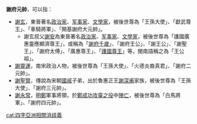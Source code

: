 '''謝府元帥'''，可以指：

*[[謝玄|謝玄]]，東晉著名[[政治家|政治家]]、[[军事家|军事家]]、[[文學家|文學家]]，被後世尊為「王孫大使」、「獻武尊王」、「車騎將軍」、「開基謝府大元帥」。
**謝玄叔父[[謝安|謝安]]為東晉著名[[政治家|政治家]]、[[军事家|军事家]]、[[文學家|文學家]]，被後世尊為「護國廣惠靈應顯濟尊王」，或稱為「[[王爺千歲信仰|謝府千歲]]」、「謝府王公」、「謝王公」、「謝聖王」、「謝府太傅」、「廣惠尊王」、「[[護國尊王|護國尊王]]」等，閩南語稱之為「王公祖」。
*[[謝靈運|謝靈運]]，南宋政治人物，被後世尊為「王孫大使」、「火德炎裔真君」、「謝府二元帥」。
*[[謝聖賢|謝聖賢]]，傳說為宋朝[[外戚|國戚]]子弟，出於魯惠正王[[謝深甫|謝深甫]]家族，被後世尊為「王孫大使」、「謝府三元帥」。
*[[謝永常|謝永常]]，[[明鄭|明鄭]]軍事將領，於[[鄭成功攻臺之役|鄭成功攻臺之役]]中[[陣亡|陣亡]]，被後世尊為「白馬將軍」、「謝府四元帥」。

{{消歧義}}

[[cat:四字亞洲相關消歧義|cat:四字亞洲相關消歧義]]